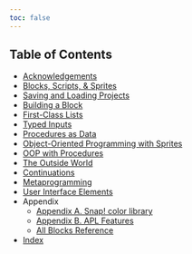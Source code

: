 ---
toc: false
---

## Table of Contents {.unnumbered .unlisted}

- [Acknowledgements](content/00-acknowledgements/index.md)
- [Blocks, Scripts, & Sprites](content/01-blocks-scripts-and-sprites/index.md)
- [Saving and Loading Projects](content/02-saving-and-loading-projects-and/index.md)
- [Building a Block](content/03-building-a-block/index.md)
- [First-Class Lists](content/04-first-class-lists/index.md)
- [Typed Inputs](content/05-typed-inputs/index.md)
- [Procedures as Data](content/06-procedures-as-data/index.md)
- [Object-Oriented Programming with Sprites](content/07-object-oriented-programming-with-sprites/index.md)
- [OOP with Procedures](content/08-oop-with-procedures/index.md)
- [The Outside World](content/09-the-outside-world/index.md)
- [Continuations](content/10-continuations/index.md)
- [Metaprogramming](content/11-metaprogramming/index.md)
- [User Interface Elements](content/12-user-interface-elements/index.md)
- Appendix
    - [Appendix A. Snap! color library](content/13-appendix-a-snap-color-library/index.md)
    - [Appendix B. APL Features](content/14-appendix-b-apl-features/index.md)
    - [All Blocks Reference](blocks/index.md)
- [Index](content/index-list.qmd)

\index{home}
